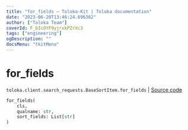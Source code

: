```yaml
---
title: "for_fields — Toloka-Kit | Toloka documentation"
date: "2023-06-20T13:46:24.696362"
author: ["Toloka Team"]
coverId: F_bIcOYF9yjrxkPZrXc3
tags: ["engineering"]
ogDescription: ""
docsMenu: "tkitMenu"
---
```


# for_fields

`toloka.client.search_requests.BaseSortItem.for_fields` | [Source code](https://github.com/Toloka/toloka-kit/blob/v1.2.0/src/client/search_requests.py#L99)

```python
for_fields(
    cls,
    qualname: str,
    sort_fields: List[str]
)
```